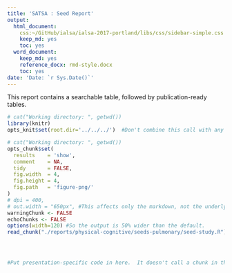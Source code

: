 ```yaml
---
title: 'SATSA : Seed Report'
output:
  html_document:
    css:~/GitHub/ialsa/ialsa-2017-portland/libs/css/sidebar-simple.css
    keep_md: yes
    toc: yes
  word_document:
    keep_md: yes
    reference_docx: rmd-style.docx
    toc: yes
date: 'Date: `r Sys.Date()`'
---
```

<!-- For instructions, see http://rmarkdown.rstudio.com/word_document_format.html and http://rmarkdown.rstudio.com/articles_docx.html -->

This report contains a searchable table, followed by publication-ready tables.

<!--  Set the working directory to the repository's base directory; this assumes the report is nested inside of two directories.-->
```r
# cat("Working directory: ", getwd())
library(knitr)
opts_knit$set(root.dir='../../../')  #Don't combine this call with any other chunk -especially one that uses file paths.
```

<!-- Set the report-wide options, and point to the external code file. -->
```r
# cat("Working directory: ", getwd())
opts_chunk$set(
  results    = 'show', 
  comment    = NA, 
  tidy       = FALSE,
  fig.width  = 4, 
  fig.height = 4, 
  fig.path   = 'figure-png/'
)
# dpi = 400,
# out.width = "650px", #This affects only the markdown, not the underlying png file.  The height will be scaled appropriately.
warningChunk <- FALSE
echoChunks <- FALSE
options(width=120) #So the output is 50% wider than the default.
read_chunk("./reports/physical-cognitive/seeds-pulmonary/seed-study.R") #This allows knitr to call chunks tagged in the underlying *.R file.
```

<!-- Load the sources.  Suppress the output when loading sources. --> 
```r
```

<!-- Load 'sourced' R files.  Suppress the output when loading packages. --> 
```r
```

<!-- Load any global functions and variables declared in the R file.  Suppress the output. --> 
```r
```

<!-- Declare any global functions specific to a Rmd output.  Suppress the output. --> 
```r
#Put presentation-specific code in here.  It doesn't call a chunk in the codebehind file.
```

<!-- Load the datasets.   -->
```r
```

<!-- Tweak the datasets.   -->
```r
```

```r
```

```r
```

```r
```
